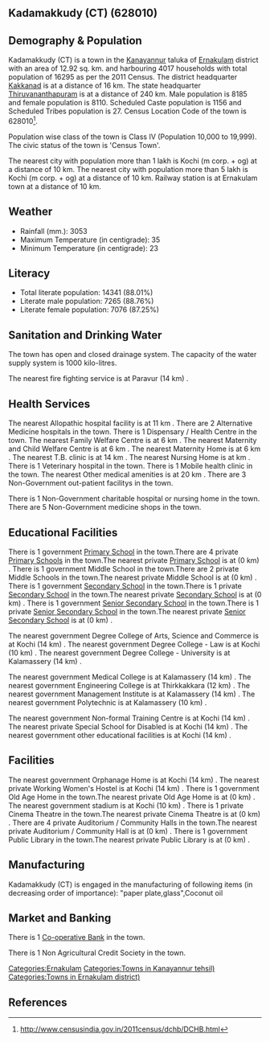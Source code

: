 {{Infobox settlement
| name=Kadamakkudy (CT)
| native_name=
| native_name_lang=
| other_name=
| nickname=
| settlement_type=Town
| image_skyline=
| image_alt=
| image_caption=
| pushpin_map=India Kerala
| pushpin_label_position=right
| pushpin_map_alt=
| pushpin_map_caption=Location in Kerala, India
| latd=
| latm=
| lats=
| latNS=
| longd=
| longm=
| longs=
| longEW=
| coordinates_display=inline,title
| subdivision_type=Country
| subdivision_name={{flag|India}}
| subdivision_type1=[[States and territories of India|State]]
| subdivision_name1=Kerala 
| subdivision_type2=[[List of districts of India|District]]
| subdivision_name2=Ernakulam
| subdivision_type3=Tahsil
| subdivision_name3=Kanayannur
| website=
| established_title=<!-- Established -->
| established_date=
| founder=
| named_for=
| government_type=
| governing_body=
| unit_pref=Metric
| area_footnotes=
| area_rank=
| area_total_km2=12.92
| elevation_footnotes=
| elevation_m=
| population_total=16295
| population_as_of=2011
| population_rank=
| population_density_km2=1261
| population_demonym=
| population_footnotes=
| demographics_type1=Languages=
| demographics1_title1=Official=
| demographics1_info1=[[Malayalam language|Malayalam]]
| timezone1=[[Indian Standard Time|IST]]
| utc_offset1==+5:30
| postal_code_type=[[Postal Index Number|PIN]]
| postal_code=
| area_code_type=Telephone code
| area_code=
| registration_plate=
| blank1_name_sec1=Nearest city
| blank1_info_sec1=[[Kochi (m corp. + og) ]]
| blank2_name_sec1=[[Human sex ratio|Sex ratio]]
| blank2_info_sec1=990
| blank3_name_sec1=Literacy
| blank3_info_sec1=88.01%
| blank1_name_sec2=[[2011 Census of India|2011 census]] code
| blank1_info_sec2=628010
| footnotes=
}}

== Kadamakkudy (CT) (628010) ==

== Demography & Population ==

Kadamakkudy (CT) is a town in the [[Kanayannur]] taluka of [[Ernakulam]] district with an area of 12.92 sq. km. and harbouring 4017 households with total population of 16295 as per the 2011 Census. The district headquarter [[Kakkanad]] is at a distance of 16 km. The state headquarter [[Thiruvananthapuram]] is at a distance of 240 km. Male population is 8185 and female population is 8110. Scheduled Caste population is 1156 and Scheduled Tribes population is 27. Census Location Code of the town is 628010<ref>http://www.censusindia.gov.in/2011census/dchb/DCHB.html</ref>.

Population wise class of the town is Class IV (Population 10,000 to 19,999).
The civic status of the town is 'Census Town'.

The nearest city with population more than 1 lakh is Kochi (m corp. + og)  at a distance of 10 km. The nearest city with population more than 5 lakh is Kochi (m corp. + og)  at a distance of 10 km. Railway station is at Ernakulam town at a distance of 10 km.


== Weather ==  
* Rainfall (mm.): 3053 
* Maximum Temperature (in centigrade): 35
* Minimum Temperature (in centigrade): 23


== Literacy ==  
* Total literate population: 14341 (88.01%)
* Literate male population: 7265 (88.76%)
* Literate female population: 7076 (87.25%)


== Sanitation and Drinking Water ==  
The town has open and closed drainage system.
The capacity of the water supply system is 1000 kilo-litres.

The nearest fire fighting service is at Paravur (14 km) .


== Health Services ==
The nearest Allopathic hospital facility is at 11 km .
There are 2 Alternative Medicine hospitals in the town.
There is 1 Dispensary / Health Centre in the town.
The nearest Family Welfare Centre is at 6 km .
The nearest Maternity and Child Welfare Centre is at 6 km .
The nearest Maternity Home is at 6 km .
The nearest T.B. clinic is at 14 km .
The nearest Nursing Home is at  km .
There is 1 Veterinary hospital in the town.
There is 1 Mobile health clinic in the town.
The nearest Other medical amenities is at 20 km .
There are 3 Non-Government out-patient facilitys in the town.

There is 1 Non-Government charitable hospital or nursing home in the town.
There are 5 Non-Government medicine shops in the town.


== Educational Facilities ==
There is 1 government [[Primary School]] in the town.There are 4 private [[Primary School]]s in the town.The nearest private [[Primary School]] is at  (0 km) .
There is 1 government Middle School in the town.There are 2 private Middle Schools in the town.The nearest private Middle School is at  (0 km) .
There is 1 government [[Secondary School]] in the town.There is 1 private [[Secondary School]] in the town.The nearest private [[Secondary School]] is at  (0 km) .
There is 1 government [[Senior Secondary School]] in the town.There is 1 private [[Senior Secondary School]] in the town.The nearest private [[Senior Secondary School]] is at  (0 km) .
 
 
 
 
 
The nearest government Degree College of Arts, Science and Commerce is at Kochi (14 km) .
The nearest government Degree College - Law is at Kochi (10 km) .
The nearest government Degree College - University is at Kalamassery (14 km) .
 
The nearest government Medical College is at Kalamassery (14 km) .
The nearest government Engineering College is at Thirkkakkara (12 km) .
The nearest government Management Institute is at Kalamassery (14 km) .
The nearest government Polytechnic is at Kalamassery (10 km) .
 
The nearest government Non-formal Training Centre is at Kochi (14 km) .
The nearest private Special School for Disabled is at Kochi (14 km) .
The nearest government other educational facilities is at Kochi (14 km) .


== Facilities ==
The nearest government Orphanage Home is at Kochi (14 km) .
The nearest private Working Women's Hostel is at Kochi (14 km) .
There is 1 government Old Age Home in the town.The nearest private Old Age Home is at  (0 km) .
The nearest government stadium is at Kochi (10 km) .
There is 1 private Cinema Theatre in the town.The nearest private Cinema Theatre is at  (0 km) .
There are 4 private Auditorium / Community Halls in the town.The nearest private Auditorium / Community Hall is at  (0 km) .
There is 1 government Public Library in the town.The nearest private Public Library is at  (0 km) .


== Manufacturing ==
Kadamakkudy (CT) is engaged in the manufacturing of following items (in decreasing order of importance): "paper plate,glass",Coconut oil


== Market and Banking ==


There is 1 [[Co-operative Bank]] in the town.

There is 1 Non Agricultural Credit Society in the town.


[[Categories:Ernakulam]]
[[Categories:Towns in Kanayannur tehsil)]]
[[Categories:Towns in Ernakulam district)]]


== References ==
{{Reflist}}


